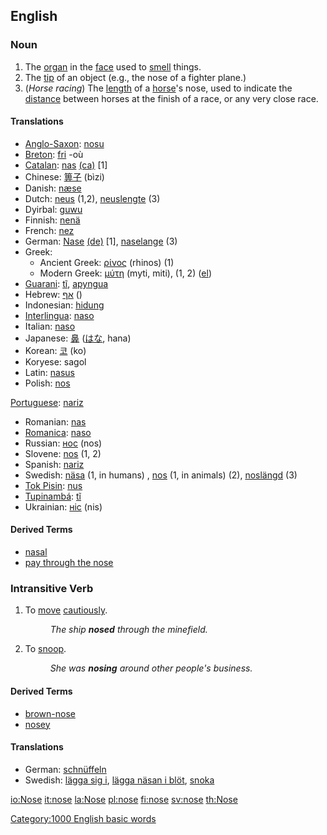 {{Wikipedia}}

==English==

===Noun===
{{en-noun-reg}}

# The [[organ]] in the [[face]] used to [[smell]] things.
# The [[tip]] of an object (e.g., the nose of a fighter plane.)
# (''Horse racing'') The [[length]] of a [[horse]]'s nose, used to indicate the [[distance]] between horses at the finish of a race, or any very close race.

====Translations====
*[[Anglo-Saxon]]: [[nosu]] {{f}}
*[[Breton]]: [[fri]] {{m}} -où {{p}}
*[[Catalan]]: [[nas]] {{m}} [[:ca:nas|(ca)]] [1]
*Chinese: [[箅子]] (bìzi)
*Danish: [[næse]] {{c}}
*Dutch: [[neus]] {{m}} (1,2), [[neuslengte]] {{f}} (3)
*Dyirbal: [[guwu]]
*Finnish: [[nenä]]
*French: [[nez]] {{m}}
*German: [[Nase]] {{f}} [[:de:Nase|(de)]] [1], [[naselange]] (3)
*Greek:
**Ancient Greek: [[ρίνος]] (rhinos) (1)
**Modern Greek: [[μύτη]] (myti, miti), (1, 2) ([[:el:Μύτη|el]])
*[[Guarani]]: [[tĩ]], [[apyngua]]
*Hebrew: [[אף]] {{f}} ()
*Indonesian: [[hidung]]
*[[Interlingua]]: [[naso]]
*Italian: [[naso]] {{m}}
*Japanese: [[鼻]] ([[はな]], hana)
*Korean: [[코]] (ko)
*Koryese: sagol
*Latin: [[nasus]]
*Polish: [[nos]] {{m}}
[[w:Portugese language|Portuguese]]: [[nariz]] {{m}}
*Romanian: [[nas]] {{n}}
*[[Romanica]]: [[naso]] {{m}}
*Russian: [[нос]] {{n}} (nos)
*Slovene: [[nos]] {{m}} (1, 2)
*Spanish: [[nariz]] {{m}}
*Swedish: [[näsa]] (1, in humans) {{c}}, [[nos]] {{c}} (1, in animals) (2), [[noslängd]] {{c}} (3)
*[[Tok Pisin]]: [[nus]]
*[[Tupinambá]]: [[tĩ]]
*Ukrainian: [[ніс]] {{n}} (nis)

====Derived Terms====
*[[nasal]]
*[[pay through the nose]]

===Intransitive Verb===
{{en-infl-reg-other-e|nos|e}}

# To [[move]] [[cautiously]].
#:''The ship '''nosed''' through the minefield.''
# To [[snoop]].
#:''She was '''nosing''' around other people's business.''

====Derived Terms====
*[[brown-nose]]
*[[nosey]]

====Translations====
*German: [[schnüffeln]]
*Swedish: [[lägga sig i]], [[lägga näsan i blöt]], [[snoka]]

[[Category:1000 English basic words]]

[[io:Nose]]
[[it:nose]]
[[la:Nose]]
[[pl:nose]]
[[fi:nose]]
[[sv:nose]]
[[th:Nose]]